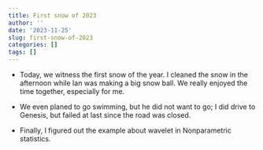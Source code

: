 ```yaml
---
title: First snow of 2023
author: ''
date: '2023-11-25'
slug: first-snow-of-2023
categories: []
tags: []
---
```


- Today, we witness the first snow of the year. I cleaned the snow in the afternoon while Ian was making a big snow ball. We really enjoyed the time together, especially for me.

- We even planed to go swimming, but he did not want to go; I did drive to Genesis, but failed at last since the road was closed.

- Finally, I figured out the example about wavelet in Nonparametric statistics.